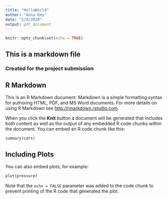 ```yaml
---
title: "HelloWorld"
author: "Anna Key"
date: "5/8/2020"
output: pdf_document
---
```


```r
knitr::opts_chunk$set(echo = TRUE)
```
## This is a markdown file 
### Created for the project submission

## R Markdown

This is an R Markdown document. Markdown is a simple formatting syntax for authoring HTML, PDF, and MS Word documents. For more details on using R Markdown see <http://rmarkdown.rstudio.com>.

When you click the **Knit** button a document will be generated that includes both content as well as the output of any embedded R code chunks within the document. You can embed an R code chunk like this:

```r
summary(cars)
```

## Including Plots

You can also embed plots, for example:

```r
plot(pressure)
```

Note that the `echo = FALSE` parameter was added to the code chunk to prevent printing of the R code that generated the plot.
